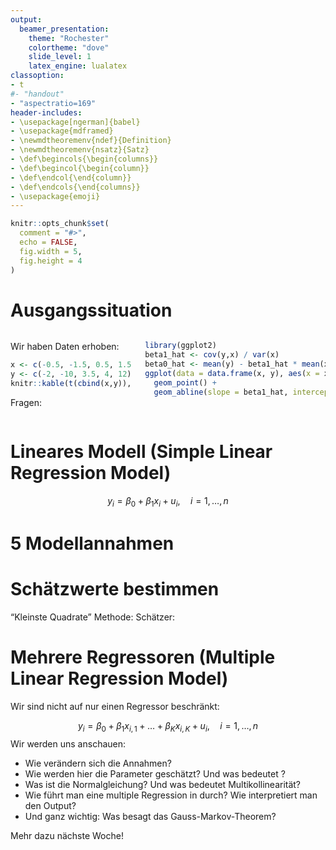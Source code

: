```yaml
---
output:
  beamer_presentation:
    theme: "Rochester"
    colortheme: "dove"
    slide_level: 1
    latex_engine: lualatex
classoption: 
- t 
#- "handout"
- "aspectratio=169"
header-includes:
- \usepackage[ngerman]{babel}
- \usepackage{mdframed}
- \newmdtheoremenv{ndef}{Definition}
- \newmdtheoremenv{nsatz}{Satz}
- \def\begincols{\begin{columns}}
- \def\begincol{\begin{column}}
- \def\endcol{\end{column}}
- \def\endcols{\end{columns}}
- \usepackage{emoji}
---
```


```r
knitr::opts_chunk$set(
  comment = "#>", 
  echo = FALSE,
  fig.width = 5,
  fig.height = 4
)
```

# Ausgangssituation

::: columns

:::: column

Wir haben Daten erhoben:

```r
x <- c(-0.5, -1.5, 0.5, 1.5, 2.5)
y <- c(-2, -10, 3.5, 4, 12)
knitr::kable(t(cbind(x,y)), "simple")
```

\pause
Fragen: 

\begin{itemize}
  \item Wie hängen \texttt{x} und \texttt{y} zusammen?
  \pause
  \begin{itemize}
    \item[] Korrelation: \texttt{cor(x,y)} = `r round(cor(x,y),2)`
    \item[] Positiver Zusammenhang! \emoji{face-with-monocle}
  \end{itemize}
  \pause
  \item Wie können wir einen bestimmten Wert von \texttt{y} vorhersagen?
  \pause
  \begin{itemize}
    \item[] Wir brauchen ein Modell!
  \end{itemize}
\end{itemize}


::::

:::: column
\pause

```r
library(ggplot2)
beta1_hat <- cov(y,x) / var(x)
beta0_hat <- mean(y) - beta1_hat * mean(x)
ggplot(data = data.frame(x, y), aes(x = x, y = y)) +
  geom_point() +
  geom_abline(slope = beta1_hat, intercept = beta0_hat)
```

\centerline{Ein lineares Modell scheint passend...}
::::

:::

# Lineares Modell (**S**imple **L**inear **R**egression Model)

$$y_i = \beta_0 + \beta_1 x_i + u_i, \quad i = 1,\dots,n$$ \pause
\vspace{-0.5cm}
\begin{itemize}
  \item $i$ ist der Index für eine Beobachtung
  \item $n$ ist die Anzahl Beobachtungen
  \item $y_i$ ist die abhängige (zu erklärende) Variable für die Beobachtung $i$
  \item $x_i$ ist der Regressor (die erklärende Variable) für die Beobachtung $i$
  \item $u_i$ ist der Fehlerterm (der Messfehler) für die Beobachtung $i$
  \item $\beta_0$ und $\beta_1$ sind unbekannte Parameter, die geschätzt werden
  \begin{itemize}
      \item $\beta_0$ ist der Achsenabschnitt (auch Intercept genannt) 
      \item $\beta_1$ ist der Steigungsparameter
  \end{itemize}
\end{itemize}

# 5 Modellannahmen

\vspace{-0.5cm}
\small
\begin{center}
\renewcommand{\arraystretch}{1.5}
\begin{tabular}{lp{2cm}p{4cm}p{5cm}}
       & Stichwort                         & Annahme & wäre z.B.\ verletzt, wenn... \\ \hline
 SLR.1 & \textbf{Modell}                   & $y = \beta_0 + \beta_1 x + u$ mit den Parametern $\beta_0,\ \beta_1 \in \mathbb{R}$ & der Zusammenhang ist exponentiell ($y = \beta_0 e^{\beta_1 x} + u$)\\
 SLR.2 & \textbf{Stichprobe}               & $\{(y_i , x_i ), i = 1, \dots, n\}$ zufällig gemäß SLR.1 generiert & aus der Grundgesamtheit der Wahlberechtigten wurden nur Studierende befragt\\
 SLR.3 & \textbf{Information im Regressor} & $\text{Var}(x) > 0$ & Experiment immer mit den exakt gleichen Parametern durchgeführt \\
 SLR.4 & \textbf{Bedingte Erwartung}       & $\mathbb{E}(u\mid x) = 0$ & es gibt einen systematischen Messfehler \\
 SLR.5 & \textbf{Homoskedastizität}        & $\text{Var}(u\mid x)=\sigma^2$ & die Körpergröße von Kleinkindern hat eine geringere Varianz als die von Erwachsenen\\
\end{tabular}
\end{center}
\normalsize

# Schätzwerte bestimmen

"Kleinste Quadrate" Methode:
\begin{align*}
  {\arg \min}_{\beta_0, \beta_1} \sum_{i = 1}^n (\beta_0 + \beta_1 x_i - y_i)^2
\end{align*}
\pause
Schätzer:
\begin{align*}
  \hat\beta_0 &= \bar{Y} - \hat\beta_1 \bar{X} \\
  \hat\beta_1 &= \frac{\text{Cov}(Y,X)}{\text{Var}(X)}
\end{align*}

# Mehrere Regressoren (**M**ultiple **L**inear **R**egression Model)

Wir sind nicht auf nur einen Regressor beschränkt:

$$y_i = \beta_0 + \beta_1 x_{i,1} + \ldots + \beta_K x_{i,K} + u_i, \quad i = 1,\dots,n$$
\pause Wir werden uns anschauen:

\small
- Wie verändern sich die Annahmen?
- Wie werden hier die Parameter geschätzt? Und was bedeutet \textit{teris paribus}? 
- Was ist die Normalgleichung? Und was bedeutet Multikollinearität?
- Wie führt man eine multiple Regression in \texttt{R} durch? Wie interpretiert man den \texttt{R} Output?
- Und ganz wichtig: Was besagt das Gauss-Markov-Theorem?
\normalsize

\vfill

\hfill Mehr dazu nächste Woche! \emoji{thumbs-up}
